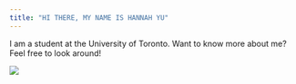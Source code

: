 ```yaml
---
title: "HI THERE, MY NAME IS HANNAH YU"
---
```


I am a student at the University of Toronto. Want to know more about me? Feel free to look around!

![](images/beautiful uoft.jpg)
